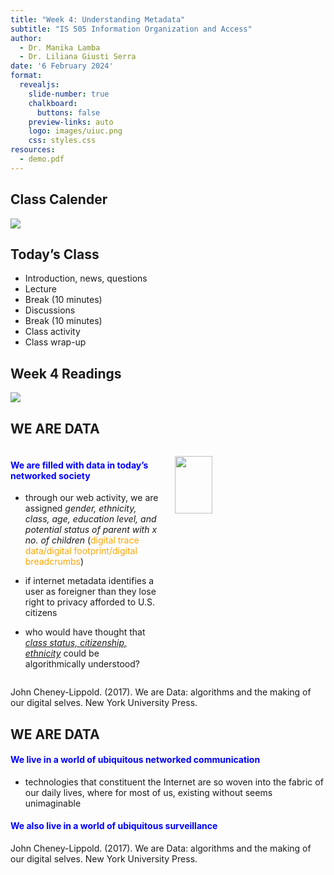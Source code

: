 ```yaml
---
title: "Week 4: Understanding Metadata"
subtitle: "IS 505 Information Organization and Access"
author: 
  - Dr. Manika Lamba
  - Dr. Liliana Giusti Serra
date: '6 February 2024'
format:
  revealjs: 
    slide-number: true
    chalkboard: 
      buttons: false
    preview-links: auto
    logo: images/uiuc.png
    css: styles.css
resources:
  - demo.pdf
---
```


## Class Calender

![](images/calender.png){fig-align="center"}

## Today's Class

-   Introduction, news, questions
-   Lecture
-   Break (10 minutes)
-   Discussions
-   Break (10 minutes)
-   Class activity
-   Class wrap-up

## Week 4 Readings

![](images/readings.png){fig-align="center"}

## WE ARE DATA {.smaller}

::: columns
::: {.column width="50%"}
#### [**We are filled with data in today's networked society**]{style="color: blue;"}

-   through our web activity, we are assigned *gender, ethnicity, class, age, education level, and potential status of parent with x no. of children* ([digital trace data/digital footprint/digital breadcrumbs]{style="color: orange;"})

-   if internet metadata identifies a user as foreigner than they lose right to privacy afforded to U.S. citizens

-   who would have thought that [*class status, citizenship, ethnicity*]{.underline} could be algorithmically understood?
:::

::: {.column width="50%"}
![](images/cover.jpeg){fig-align="center" width="50%"}
:::
:::

::: footer
John Cheney-Lippold. (2017). We are Data: algorithms and the making of our digital selves. New York University Press.
:::

## WE ARE DATA {.smaller}

#### [**We live in a world of ubiquitous networked communication**]{style="color: blue;"}

-   technologies that constituent the Internet are so woven into the fabric of our daily lives, where for most of us, existing without seems unimaginable

#### [**We also live in a world of ubiquitous surveillance**]{style="color: blue;"}

::: footer
John Cheney-Lippold. (2017). We are Data: algorithms and the making of our digital selves. New York University Press.
:::
